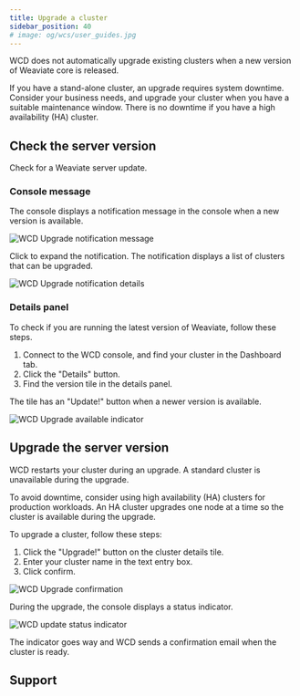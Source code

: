 ```yaml
---
title: Upgrade a cluster
sidebar_position: 40
# image: og/wcs/user_guides.jpg
---
```


WCD does not automatically upgrade existing clusters when a new version of Weaviate core is released.

If you have a stand-alone cluster, an upgrade requires system downtime. Consider your business needs, and upgrade your cluster when you have a suitable maintenance window. There is no downtime if you have a high availability (HA) cluster.

## Check the server version

Check for a Weaviate server update.

### Console message

The console displays a notification message in the console when a new version is available.

![WCD Upgrade notification message](./img/wcs-upgrade-banner.jpg)

Click to expand the notification. The notification displays a list of clusters that can be upgraded.

![WCD Upgrade notification details](./img/wcs-upgrade-notification-details.jpg)

### Details panel

To check if you are running the latest version of Weaviate, follow these steps.

1. Connect to the WCD console, and find your cluster in the Dashboard tab.
1. Click the "Details" button.
1. Find the version tile in the details panel.

The tile has an "Update!" button when a newer version is available.

![WCD Upgrade available indicator](./img/wcs-upgrade-details.jpg)

## Upgrade the server version

 WCD restarts your cluster during an upgrade. A standard cluster is unavailable during the upgrade.

 To avoid downtime, consider using high availability (HA) clusters for production workloads. An HA cluster upgrades one node at a time so the cluster is available during the upgrade.


 To upgrade a cluster, follow these steps:

 1. Click the "Upgrade!" button on the cluster details tile.
 1. Enter your cluster name in the text entry box.
 1. Click confirm.

![WCD Upgrade confirmation](./img/wcs-upgrade-confirmation.jpg)

During the upgrade, the console displays a status indicator.

![WCD update status indicator](./img/wcs-upgrade-status-indicator.jpg)

The indicator goes way and WCD sends a confirmation email when the cluster is ready.


<Downtime125Note/>

## Support


<SupportAndTrouble />
